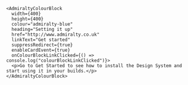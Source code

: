 ```tsx
<AdmiraltyColourBlock
  width={400}
  height={400}
  colour="admiralty-blue"
  heading="Setting it up"
  href="http://www.admiralty.co.uk"
  linkText="Get started"
  suppressRedirect={true}
  enableCardEvent={true}
  onColourBlockLinkClicked={() => console.log("colourBlockLinkClicked")}>
  <p>Go to Get Started to see how to install the Design System and start using it in your builds.</p>
</AdmiraltyColourBlock>
```

